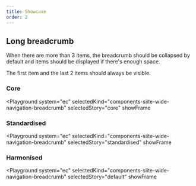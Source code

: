 ```yaml
---
title: Showcase
order: 2
---
```



## Long breadcrumb

When there are more than 3 items, the breadcrumb should be collapsed by default and items should be displayed if there's enough space.

The first item and the last 2 items should always be visible.

### Core

<Playground
  system="ec"
  selectedKind="components-siite-wide-navigation-breadcrumb"
  selectedStory="core"
  showFrame
>
  <Html markup={breadcrumbLongCore} />
</Playground>

### Standardised

<Playground
  system="ec"
  selectedKind="components-siite-wide-navigation-breadcrumb"
  selectedStory="standardised"
  showFrame
>
  <Html markup={breadcrumbLongDefault} />
</Playground>

### Harmonised

<Playground
  system="ec"
  selectedKind="components-siite-wide-navigation-breadcrumb"
  selectedStory="default"
  showFrame
>
  <Html markup={breadcrumbLongDefault} />
</Playground>
